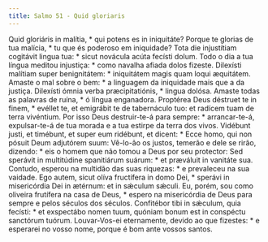 ```yaml
---
title: Salmo 51 - Quid gloriaris
---
```


<div class="grid grid-cols-2 gap-5">
  <span class="col-6 dropcaps text-justify">
    Quid gloriáris in malítia, * qui potens es in iniquitáte?
  </span>
  <span class="col-6 dropcaps text-justify">
    Porque te glorias de tua malícia, * tu que és poderoso em iniquidade?
  </span>
  <span class="col-6 text-justify">
    Tota die injustítiam cogitávit lingua tua: * sicut novácula acúta fecísti
    dolum.
  </span>
  <span class="col-6 text-justify">
    Todo o dia a tua língua meditou injustiça: * como navalha afiada dolos
    fizeste.
  </span>
  <span class="col-6 text-justify">
    Dilexísti malítiam super benignitátem: * iniquitátem magis quam loqui
    æquitátem.
  </span>
  <span class="col-6 text-justify">
    Amaste o mal sobre o bem: * a linguagem da iniquidade mais que a da justiça.
  </span>
  <span class="col-6 text-justify">
    Dilexísti ómnia verba præcipitatiónis, * lingua dolósa.
  </span>
  <span class="col-6 text-justify">
    Amaste todas as palavras de ruína, * ó língua enganadora.
  </span>
  <span class="col-6 text-justify">
    Proptérea Deus déstruet te in finem, * evéllet te, et emigrábit te de
    tabernáculo tuo: et radícem tuam de terra vivéntium.
  </span>
  <span class="col-6 text-justify">
    Por isso Deus destruir-te-á para sempre: * arrancar-te-á, expulsar-te-á de
    tua morada e a tua estirpe da terra dos vivos.
  </span>
  <span class="col-6 text-justify">
    Vidébunt justi, et timébunt, et super eum ridébunt, et dicent: * Ecce homo,
    qui non pósuit Deum adjutórem suum:
  </span>
  <span class="col-6 text-justify">
    Vê-lo-ão os justos, temerão e dele se rirão, dizendo: * eis o homem que não
    tomou a Deus por seu protector:
  </span>
  <span class="col-6 text-justify">
    Sed sperávit in multitúdine spanitiárum suárum: * et præváluit in vanitáte
    sua.
  </span>
  <span class="col-6 text-justify">
    Contudo, esperou na multidão das suas riquezas: * e prevaleceu na sua
    vaidade.
  </span>
  <span class="col-6 text-justify">
    Ego autem, sicut olíva fructífera in domo Dei, * sperávi in misericórdia Dei
    in ætérnum: et in sǽculum sǽculi.
  </span>
  <span class="col-6 text-justify">
    Eu, porém, sou como oliveira frutífera na casa de Deus, * espero na
    misericórdia de Deus para sempre e pelos séculos dos séculos.
  </span>
  <span class="col-6 text-justify">
    Confitébor tibi in sǽculum, quia fecísti: * et exspectábo nomen tuum,
    quóniam bonum est in conspéctu sanctórum tuórum.
  </span>
  <span class="col-6 text-justify">
    Louvar-Vos-ei eternamente, devido ao que fizestes: * e esperarei no vosso
    nome, porque é bom ante vossos santos.
  </span>
</div>
